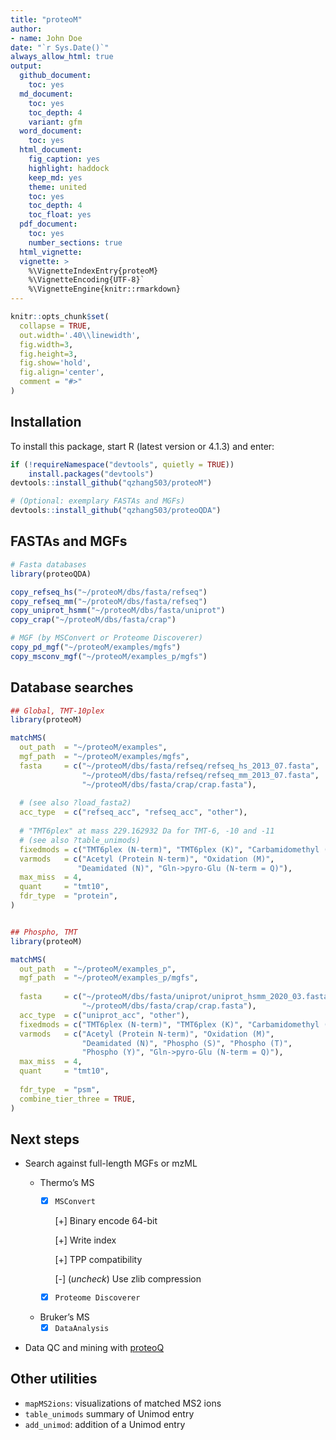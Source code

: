 ```yaml
---
title: "proteoM"
author:
- name: John Doe
date: "`r Sys.Date()`"
always_allow_html: true
output:
  github_document:
    toc: yes
  md_document:
    toc: yes
    toc_depth: 4
    variant: gfm
  word_document:
    toc: yes
  html_document:
    fig_caption: yes
    highlight: haddock
    keep_md: yes
    theme: united
    toc: yes
    toc_depth: 4
    toc_float: yes
  pdf_document:
    toc: yes
    number_sections: true
  html_vignette: 
  vignette: >
    %\VignetteIndexEntry{proteoM}
    %\VignetteEncoding{UTF-8}`
    %\VignetteEngine{knitr::rmarkdown}
---
```


```r
knitr::opts_chunk$set(
  collapse = TRUE,
  out.width='.40\\linewidth',
  fig.width=3,
  fig.height=3,
  fig.show='hold',
  fig.align='center',
  comment = "#>"
)
```


## Installation

To install this package, start R (latest version or 4.1.3) and enter:

```r
if (!requireNamespace("devtools", quietly = TRUE))
    install.packages("devtools")
devtools::install_github("qzhang503/proteoM")

# (Optional: exemplary FASTAs and MGFs)
devtools::install_github("qzhang503/proteoQDA")
```


## FASTAs and MGFs

``` r
# Fasta databases
library(proteoQDA)

copy_refseq_hs("~/proteoM/dbs/fasta/refseq")
copy_refseq_mm("~/proteoM/dbs/fasta/refseq")
copy_uniprot_hsmm("~/proteoM/dbs/fasta/uniprot")
copy_crap("~/proteoM/dbs/fasta/crap")

# MGF (by MSConvert or Proteome Discoverer)
copy_pd_mgf("~/proteoM/examples/mgfs")
copy_msconv_mgf("~/proteoM/examples_p/mgfs")

```



## Database searches

``` r
## Global, TMT-10plex
library(proteoM)

matchMS(
  out_path  = "~/proteoM/examples", 
  mgf_path  = "~/proteoM/examples/mgfs",
  fasta     = c("~/proteoM/dbs/fasta/refseq/refseq_hs_2013_07.fasta", 
                "~/proteoM/dbs/fasta/refseq/refseq_mm_2013_07.fasta", 
                "~/proteoM/dbs/fasta/crap/crap.fasta"), 
  
  # (see also ?load_fasta2)
  acc_type  = c("refseq_acc", "refseq_acc", "other"), 
  
  # "TMT6plex" at mass 229.162932 Da for TMT-6, -10 and -11 
  # (see also ?table_unimods)
  fixedmods = c("TMT6plex (N-term)", "TMT6plex (K)", "Carbamidomethyl (C)"),
  varmods   = c("Acetyl (Protein N-term)", "Oxidation (M)",
               "Deamidated (N)", "Gln->pyro-Glu (N-term = Q)"),
  max_miss  = 4, 
  quant     = "tmt10", 
  fdr_type  = "protein", 
)


## Phospho, TMT
library(proteoM)

matchMS(
  out_path  = "~/proteoM/examples_p", 
  mgf_path  = "~/proteoM/examples_p/mgfs",
  
  fasta     = c("~/proteoM/dbs/fasta/uniprot/uniprot_hsmm_2020_03.fasta", 
                "~/proteoM/dbs/fasta/crap/crap.fasta"), 
  acc_type  = c("uniprot_acc", "other"), 
  fixedmods = c("TMT6plex (N-term)", "TMT6plex (K)", "Carbamidomethyl (C)"), 
  varmods   = c("Acetyl (Protein N-term)", "Oxidation (M)", 
                "Deamidated (N)", "Phospho (S)", "Phospho (T)", 
                "Phospho (Y)", "Gln->pyro-Glu (N-term = Q)"), 
  max_miss  = 4, 
  quant     = "tmt10", 
  
  fdr_type  = "psm",
  combine_tier_three = TRUE, 
)
```

## Next steps

- Search against full-length MGFs or mzML

  - Thermo's MS
    - [x] `MSConvert`
      
      [+] Binary encode 64-bit
      
      [+] Write index
      
      [+] TPP compatibility
      
      [-] (*uncheck*) Use zlib compression
    - [x] `Proteome Discoverer`
  - Bruker's MS
    - [x] `DataAnalysis`

- Data QC and mining with [proteoQ](https://github.com/qzhang503/proteoQ/)

## Other utilities

- `mapMS2ions`: visualizations of matched MS2 ions
- `table_unimods` summary of Unimod entry
- `add_unimod`: addition of a Unimod entry
